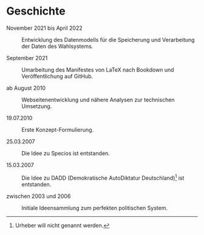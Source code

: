 # Geschichte {#sec-appendix-history}

November 2021 bis April 2022

: Entwicklung des Datenmodells für die Speicherung und Verarbeitung der Daten des Wahlsystems.

September 2021

: Umarbeitung des Manifestes von LaTeX nach Bookdown und Veröffentlichung auf GitHub.

ab August 2010

: Webseitenentwicklung und nähere Analysen zur technischen Umsetzung.

19.07.2010

: Erste Konzept-Formulierung.

25.03.2007

: Die Idee zu Specios ist entstanden.

15.03.2007

: Die Idee zu DADD (Demokratische AutoDiktatur Deutschland)^[Urheber will nicht genannt werden.] ist entstanden.

zwischen 2003 und 2006

: Initiale Ideensammlung zum perfekten politischen System.
